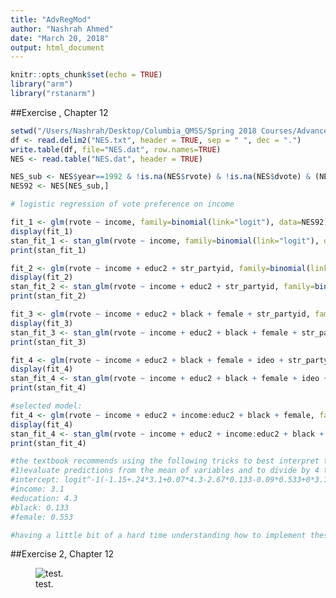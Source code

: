 ---
title: "AdvRegMod"
author: "Nashrah Ahmed"
date: "March 20, 2018"
output: html_document
---

```{r setup, include=FALSE}
knitr::opts_chunk$set(echo = TRUE)
library("arm")
library("rstanarm")

```

##Exercise , Chapter 12 
```{r}
setwd("/Users/Nashrah/Desktop/Columbia_QMSS/Spring 2018 Courses/Advanced Regression Modeling")
df <- read.delim2("NES.txt", header = TRUE, sep = " ", dec = ".")
write.table(df, file="NES.dat", row.names=TRUE)
NES <- read.table("NES.dat", header = TRUE)

NES_sub <- NES$year==1992 & !is.na(NES$rvote) & !is.na(NES$dvote) & (NES$rvote==1 | NES$dvote==1)
NES92 <- NES[NES_sub,]

# logistic regression of vote preference on income

fit_1 <- glm(rvote ~ income, family=binomial(link="logit"), data=NES92)
display(fit_1)
stan_fit_1 <- stan_glm(rvote ~ income, family=binomial(link="logit"), data=NES92)
print(stan_fit_1)

fit_2 <- glm(rvote ~ income + educ2 + str_partyid, family=binomial(link="logit"), data=NES92)
display(fit_2)
stan_fit_2 <- stan_glm(rvote ~ income + educ2 + str_partyid, family=binomial(link="logit"), data=NES92)
print(stan_fit_2)

fit_3 <- glm(rvote ~ income + educ2 + black + female + str_partyid, family=binomial(link="logit"), data=NES92)
display(fit_3)
stan_fit_3 <- stan_glm(rvote ~ income + educ2 + black + female + str_partyid, family=binomial(link="logit"), data=NES92)
print(stan_fit_3)

fit_4 <- glm(rvote ~ income + educ2 + black + female + ideo + str_partyid, family=binomial(link="logit"), data=NES92)
display(fit_4)
stan_fit_4 <- stan_glm(rvote ~ income + educ2 + black + female + ideo + str_partyid, family=binomial(link="logit"), data=NES92)
print(stan_fit_4)

```
```{r}
#selected model:
fit_4 <- glm(rvote ~ income + educ2 + income:educ2 + black + female, family=binomial(link="logit"), data=NES92)
display(fit_4)
stan_fit_4 <- stan_glm(rvote ~ income + educ2 + income:educ2 + black + female, family=binomial(link="logit"), data=NES92)
print(stan_fit_4)

#the textbook recommends using the following tricks to best interpret the results:
#1)evaluate predictions from the mean of variables and to divide by 4 to get approximate predictive differences on the prob scale
#intercept: logit^-1(-1.15+.24*3.1+0.07*4.3-2.67*0.133-0.09*0.533+0*3.1*4.3) = ~ -0.5
#income: 3.1
#education: 4.3
#black: 0.133
#female: 0.553

#having a little bit of a hard time understanding how to implement these steps for the above regression 

```

##Exercise 2, Chapter 12 

![test.](/Users/Nashrah/Desktop/Columbia_QMSS/Spring 2018 Courses/Advanced Regression Modeling/image/hw.png)